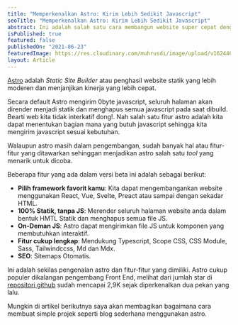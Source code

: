 ```yaml
---
title: "Memperkenalkan Astro: Kirim Lebih Sedikit Javascript"
seoTitle: "Memperkenalkan Astro: Kirim Lebih Sedikit Javascript"
abstract: Ini adalah salah satu cara membangun website super cepat dengan 100% HTML statik tanpa JS
isPublished: true
featured: false
publishedOn: "2021-06-23"
featuredImage: https://res.cloudinary.com/muhrusdi/image/upload/v1624462623/astro-cover.jpg
layout: Article
---
```


[Astro](https://astro.build/) adalah *Static Site Builder* atau penghasil website statik yang lebih moderen dan menjanjikan 
kinerja yang lebih cepat.

Secara default Astro mengirim 0byte javascript, seluruh halaman akan dirender menjadi statik dan menghapus semua javascript pada saat dibuild.
Bearti web kita tidak interkatif dong!. Nah salah satu fitur astro adalah kita dapat menentukan bagian mana yang butuh javascript sehingga kita 
mengirim javascript sesuai kebutuhan.

Walaupun astro masih dalam pengembangan, sudah banyak hal atau fitur-fitur yang ditawarkan sehinggan menjadikan astro salah satu *tool* yang menarik untuk dicoba.

Beberapa fitur yang ada dalam versi beta ini adalah sebagai berikut:

- **Pilih framework favorit kamu**: Kita dapat mengembangankan website menggunakan React, Vue, Svelte, Preact atau sampai dengan sekadar HTML.
- **100% Statik, tanpa JS**: Merender seluruh halaman website anda dalam bentuk HMTL Statik dan menghapus semua file JS.
- **On-Deman JS**: Astro dapat mengirimkan file JS untuk komponen yang membutuhkan interaktif.
- **Fitur cukup lengkap**: Mendukung Typescript, Scope CSS, CSS Module, Sass, Tailwindccss, Md dan Mdx.
- **SEO**: Sitemaps Otomatis.

Ini adalah sekilas pengenalan astro dan fitur-fitur yang dimiliki. Astro cukup populer dikalangan pengembang Front End, melihat dari jumlah star 
di [repositori github](https://github.com/snowpackjs/astro) sudah mencapai 2,9K sejak diperkenalkan dua pekan yang lalu.

Mungkin di artikel berikutnya saya akan membagikan bagaimana cara membuat simple projek seperti blog sederhana menggunakan astro.